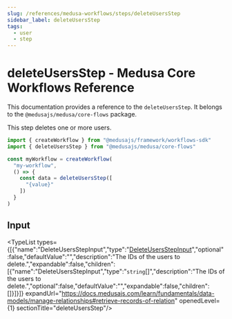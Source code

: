 ```yaml
---
slug: /references/medusa-workflows/steps/deleteUsersStep
sidebar_label: deleteUsersStep
tags:
  - user
  - step
---
```



# deleteUsersStep - Medusa Core Workflows Reference

This documentation provides a reference to the `deleteUsersStep`. It belongs to the `@medusajs/medusa/core-flows` package.

This step deletes one or more users.

```ts title="src/workflows/my-workflow.ts"
import { createWorkflow } from "@medusajs/framework/workflows-sdk"
import { deleteUsersStep } from "@medusajs/medusa/core-flows"

const myWorkflow = createWorkflow(
  "my-workflow",
  () => {
    const data = deleteUsersStep([
      "{value}"
    ])
  }
)
```
  

## Input

<TypeList types={[{"name":"DeleteUsersStepInput","type":"[DeleteUsersStepInput](../../../../types/core_flows.DeleteUsersStepInput/page.mdx)","optional":false,"defaultValue":"","description":"The IDs of the users to delete.","expandable":false,"children":[{"name":"DeleteUsersStepInput","type":"`string`[]","description":"The IDs of the users to delete.","optional":false,"defaultValue":"","expandable":false,"children":[]}]}]} expandUrl="https://docs.medusajs.com/learn/fundamentals/data-models/manage-relationships#retrieve-records-of-relation" openedLevel={1} sectionTitle="deleteUsersStep"/>
